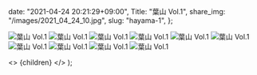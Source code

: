 
  date: "2021-04-24 20:21:29+09:00",
  Title: "葉山 Vol.1",
  share_img: "/images/2021_04_24_10.jpg",
  slug: "hayama-1",
};

![葉山 Vol.1](/images/2021_04_24_1.jpg)
![葉山 Vol.1](/images/2021_04_24_2.jpg)
![葉山 Vol.1](/images/2021_04_24_3.jpg)
![葉山 Vol.1](/images/2021_04_24_4.jpg)
![葉山 Vol.1](/images/2021_04_24_5.jpg)
![葉山 Vol.1](/images/2021_04_24_6.jpg)
![葉山 Vol.1](/images/2021_04_24_7.jpg)
![葉山 Vol.1](/images/2021_04_24_8.jpg)
![葉山 Vol.1](/images/2021_04_24_9.jpg)
![葉山 Vol.1](/images/2021_04_24_10.jpg)

  <>
    <Head>
      <title>{meta.Title} | 異郷好実</title>
    </Head>
    <PostLayout meta={meta}>{children}</PostLayout>
  </>
);
